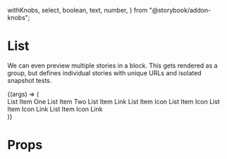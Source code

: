   withKnobs,
  select,
  boolean,
  text,
  number,
} from "@storybook/addon-knobs";



<Meta
  title="List/List"
  component={List}
  subcomponent={ListDivider}
  decorators={[withKnobs]}
/>

# List

We can even preview multiple stories in a block. This
gets rendered as a group, but defines individual stories
with unique URLs and isolated snapshot tests.

<Canvas>
  <Story name="List">
    {(args) => (
      <div>
        <List spacing={3} {...args}>
          <ListItem onClick={action("Clicked IconButton")}>
            List Item One
          </ListItem>
          <ListDivider />
          <ListItem>List Item Two</ListItem>
          <ListDivider />
          <ListItem variation={"link"} href="#">
            List Item Link
          </ListItem>
          <ListDivider />
          <ListItem variation={"icon"} iconName="smileAltIcon">
            List Item Icon
          </ListItem>
          <ListDivider />
          <ListItem variation={"icon"} iconify={plusCircle} iconColor="red">
            List Item Icon
          </ListItem>
          <ListDivider />
          <ListItem
            variation={"icon-link"}
            iconify={plusCircle}
            iconColor="red"
            href="#"
          >
            List Item Icon Link
          </ListItem>
          <ListDivider />
          <ListItem variation={"icon-link"} iconName="smileAltIcon" href="#">
            List Item Icon Link
          </ListItem>
        </List>
      </div>
    )}
  </Story>
</Canvas>

# **Props**

<Props of={List} />
